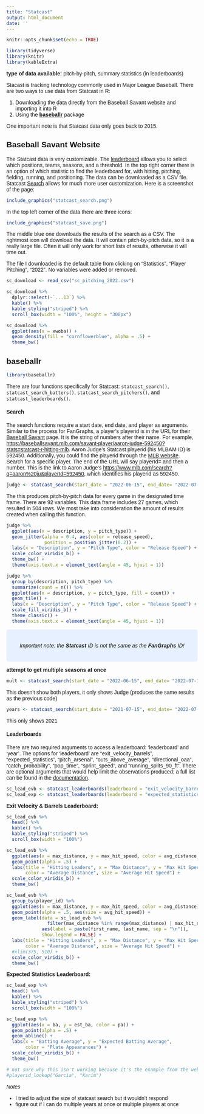 ```yaml
---
title: "Statcast"
output: html_document
date: ''
---
```


<link rel="preconnect" href="https://fonts.googleapis.com">
<link rel="preconnect" href="https://fonts.gstatic.com" crossorigin>
<link href="https://fonts.googleapis.com/css2?family=Open+Sans:wght@300&family=Source+Sans+Pro&display=swap" rel="stylesheet">
<style>

body{
font-family: 'Source Sans Pro', sans-serif;
}

</style>

```r
knitr::opts_chunk$set(echo = TRUE)
```

```r
library(tidyverse)
library(knitr)
library(kableExtra)
```

**type of data available:** pitch-by-pitch, summary statistics (in leaderboards)

Stacast is tracking technology commonly used in Major League Baseball. There are two ways to use data from Statcast in R:

1.  Downloading the data directly from the Baseball Savant website and importing it into R
1.  Using the [**baseballr**](https://billpetti.github.io/baseballr/index.html) package

One important note is that Statcast data only goes back to 2015.

## Baseball Savant Website

The Statcast data is very customizable. The [leaderboard](https://baseballsavant.mlb.com/statcast_leaderboard) allows you to select which positions, teams, seasons, and a threshold. In the top right corner there is an option of which statistic to find the leaderboard for, with hitting, pitching, fielding, running, and positioning. The data can be downloaded as a CSV file. Statcast [Search](https://baseballsavant.mlb.com/statcast_search) allows for much more user customization. Here is a screenshot of the page:

```r
include_graphics("statcast_search.png")
```

In the top left corner of the data there are three icons:
```r
include_graphics("statcast_save.png")
```
The middle blue one downloads the results of the search as a CSV. The rightmost icon will download the data. It will contain pitch-by-pitch data, so it is a really large file. Often it will only work for short lists of results, otherwise it will time out. 

The file I downloaded is the default table from clicking on "Statistics", "Player Pitching", "2022". No variables were added or removed. 

```r
sc_download <- read_csv("sc_pitching_2022.csv")
```

```r
sc_download %>% 
  dplyr::select(-`...13`) %>% 
  kable() %>% 
  kable_styling("striped") %>%  
  scroll_box(width = "100%", height = "300px")

sc_download %>% 
  ggplot(aes(x = xwoba)) +
  geom_density(fill = "cornflowerblue", alpha = .5) +
  theme_bw()
```


## baseballr

```r
library(baseballr)
```

There are four functions specifically for Statcast: `statcast_search()`, `statcast_search_batters()`, `statcast_search_pitchers()`, and `statcast_leaderboards()`. 

#### Search

The search functions require a start date, end date, and player as arguments. Similar to the process for FanGraphs, a player's playerid is in the URL for their [Baseball Savant](https://baseballsavant.mlb.com/) page. It is the string of numbers after their name. For example, <https://baseballsavant.mlb.com/savant-player/aaron-judge-592450?stats=statcast-r-hitting-mlb>. Aaron Judge's Statcast playerid (his MLBAM ID) is 592450. Additionally, you could find the playerid through the [MLB website](https://www.mlb.com/). Search for a specific player. The end of the URL will say playerId= and then a number. This is the link to Aaron Judge's  <https://www.mlb.com/search?q=aaron%20ju&playerId=592450>, which identifies his playerid as 592450. 

```r
judge <- statcast_search(start_date = "2022-06-15", end_date= "2022-07-15", playerid = 592450)
```

The this produces pitch-by-pitch data for every game in the designated time frame. There are 92 variables. This data frame includes 27 games, which resulted in 504 rows. We most take into consideration the amount of results created when calling this function. 

```r
judge %>% 
  ggplot(aes(x = description, y = pitch_type)) +
  geom_jitter(alpha = 0.4, aes(color = release_speed), 
              position = position_jitter(0.2)) +
  labs(x = "Description", y = "Pitch Type", color = "Release Speed") +
  scale_color_viridis_b() +
  theme_bw() +
  theme(axis.text.x = element_text(angle = 45, hjust = 1)) 
```


```r
judge %>% 
  group_by(description, pitch_type) %>% 
  summarize(count = n()) %>% 
  ggplot(aes(x = description, y = pitch_type, fill = count)) +
  geom_tile() + 
  labs(x = "Description", y = "Pitch Type", color = "Release Speed") +
  scale_fill_viridis_b() +
  theme_classic() +
  theme(axis.text.x = element_text(angle = 45, hjust = 1)) 
```


<center>
<style>
div.blue { background-color:#e6f0ff; border-radius: 5px; padding: 20px;}
</style>
<div class = "blue">

_Important note: the **Statcast** ID is not the same as the **FanGraphs** ID!_ 

</div>
</center>


**attempt to get multiple seasons at once**
```r
mult <- statcast_search(start_date = "2022-06-15", end_date= "2022-07-15", playerid = c(592450, 519317))
```
This doesn't show both players, it only shows Judge (produces the same results as the previous code)

```r
years <- statcast_search(start_date = "2021-07-15", end_date= "2022-07-15", playerid = 592450)
```
This only shows 2021

#### Leaderboards

There are two required arguments to access a leaderboard: 'leaderboard' and 'year'. The options for 'leaderboard' are "exit_velocity_barrels", "expected_statistics", "pitch_arsenal", "outs_above_average", "directional_oaa", "catch_probability", "pop_time", "sprint_speed", and "running_splits_90_ft". There are optional arguments that would help limit the observations produced; a full list can be found in the [documentation](https://billpetti.github.io/baseballr/reference/statcast_leaderboards.html).

```r
sc_lead_evb <- statcast_leaderboards(leaderboard = "exit_velocity_barrels", year = 2022)
sc_lead_exp <- statcast_leaderboards(leaderboard = "expected_statistics", year = 2022)
```

**Exit Velocity & Barrels Leaderboard:**
```r
sc_lead_evb %>% 
  head() %>% 
  kable() %>% 
  kable_styling("striped") %>%  
  scroll_box(width = "100%")
```

```r
sc_lead_evb %>% 
  ggplot(aes(x = max_distance, y = max_hit_speed, color = avg_distance, size = avg_hit_speed)) +
  geom_point(alpha = .5) +
  labs(title = "Hitting Leaders", x = "Max Distance", y = "Max Hit Speed",
       color = "Average Distance", size = "Average Hit Speed") +
  scale_color_viridis_b() +
  theme_bw()
```


```r
sc_lead_evb %>% 
  group_by(player_id) %>% 
  ggplot(aes(x = max_distance, y = max_hit_speed, color = avg_distance)) +
  geom_point(alpha = .5, aes(size = avg_hit_speed)) +
  geom_label(data = sc_lead_evb %>% 
               filter(max_distance %in% range(max_distance) | max_hit_speed %in% range(max_hit_speed)),
             aes(label = paste(first_name, last_name, sep = "\n")),
             show.legend = FALSE) +
  labs(title = "Hitting Leaders", x = "Max Distance", y = "Max Hit Speed",
       color = "Average Distance", size = "Average Hit Speed") +
  #xlim(375, 510) +
  scale_color_viridis_b() +
  theme_bw()
```


**Expected Statistics Leaderboard:**
```r
sc_lead_exp %>% 
  head() %>% 
  kable() %>% 
  kable_styling("striped") %>% 
  scroll_box(width = "100%")

sc_lead_exp %>% 
  ggplot(aes(x = ba, y = est_ba, color = pa)) + 
  geom_point(alpha = .5) +
  geom_abline() +
  labs(x = "Batting Average", y = "Expected Batting Average",
       color = "Plate Appearances") +
  scale_color_viridis_b() +
  theme_bw()
```


```r
# not sure why this isn't working because it's the example from the website
#playerid_lookup("Garcia", "Karim")
```


_Notes_

- I tried to adjust the size of statcast search but it wouldn't respond
- figure out if I can do multiple years at once or multiple players at once


